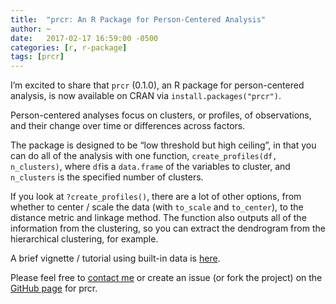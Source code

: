 ```yaml
---
title:  "prcr: An R Package for Person-Centered Analysis"
author: ~
date:   2017-02-17 16:59:00 -0500
categories: [r, r-package]
tags: [prcr]
---
```


I'm excited to share that `prcr` (0.1.0), an R package for person-centered analysis, is now available on CRAN via `install.packages("prcr")`.

Person-centered analyses focus on clusters, or profiles, of observations, and their change over time or differences across factors. 

The package is designed to be "low threshold but high ceiling", in that you can do all of the analysis with one function, `create_profiles(df, n_clusters)`, where `df`is a `data.frame` of the variables to cluster, and `n_clusters` is the specified number of clusters. 

If you look at `?create_profiles()`, there are a lot of other options, from whether to center / scale the data (with `to_scale` and `to_center`), to the distance metric and linkage method. The function also outputs all of the information from the clustering, so you can extract the dendrogram from the hierarchical clustering, for example. 

A brief vignette / tutorial using built-in data is [here](https://cran.r-project.org/web/packages/prcr/vignettes/introduction_to_prcr.html).

Please feel free to [contact me](mailto:jrosen@msu.edu) or create an issue (or fork the project) on the [GitHub page](https://github.com/jrosen48/prcr) for prcr.